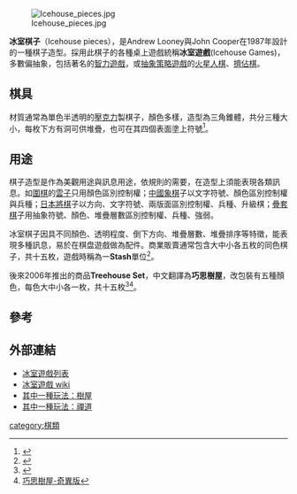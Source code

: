 [[File:Icehouse_pieces.jpg|thumb]]

'''冰室棋子'''（Icehouse pieces），是Andrew Looney與John Cooper在1987年設計的一種棋子造型。採用此棋子的各種桌上遊戲統稱'''冰室遊戲'''(Icehouse Games)，多數偏抽象，包括著名的[[智力遊戲|智力遊戲]]{{link-en|禪道 (遊戲)|Zendo (game)|禪道}}，或[[抽象策略遊戲|抽象策略遊戲]]的[[火星人棋|火星人棋]]、[[擠佔棋|擠佔棋]]。

==棋具==

材質通常為單色半透明的[[聚甲基丙烯酸甲酯|壓克力]]製棋子，顏色多樣，造型為三角錐體，共分三種大小，每枚下方有洞可供堆疊，也可在其四個表面塗上符號<ref>{{Cite web |url=http://www.eblong.com/zarf/icehouse.html |title=Gallery of Icehouse Pieces |accessdate=2009-10-11 |archive-date=2009-08-15 |archive-url=https://web.archive.org/web/20090815112537/http://www.eblong.com/zarf/icehouse.html |dead-url=no }}</ref>。

==用途==

棋子造型是作為美觀用途與訊息用途，依規則的需要，在造型上須能表現各類訊息。如[[圍棋|圍棋]]的[[雲子|雲子]]只用顏色區別控制權；[[中國象棋|中國象棋]]子以文字符號、顏色區別控制權與兵種；[[日本將棋|日本將棋]]子以方向、文字符號、兩版面區別控制權、兵種、升級棋；[[疊套棋|疊套棋]]子用抽象符號、顏色、堆疊層數區別控制權、兵種、強弱。

冰室棋子因具不同顏色、透明程度、倒下方向、堆疊層數、堆疊排序等特徵，能表現多種訊息，易於在棋盘遊戲做為配件。商業販賣通常包含大中小各五枚的同色棋子，共十五枚，遊戲時稱為一'''Stash'''單位<ref>{{Cite web |url=http://www.wunderland.com/WTS/Andy/ProjectEBAY/Icehouse.html |title=Icehouse stuff |accessdate=2009-10-12 |archive-date=2009-10-10 |archive-url=https://web.archive.org/web/20091010105641/http://www.wunderland.com/WTS/Andy/ProjectEBAY/Icehouse.html |dead-url=no }}</ref>。

後來2006年推出的商品'''Treehouse Set'''，中文翻譯為'''巧思樹屋'''，改包裝有五種顏色，每色大中小各一枚，共十五枚<ref>{{Cite web |url=http://www.boardgamer.org/product_info.php?manufacturers_id=69&products_id=3121 |title=巧思樹屋-彩虹版 |access-date=2009-10-12 |archive-url=https://web.archive.org/web/20160304134831/http://www.boardgamer.org/product_info.php?manufacturers_id=69&products_id=3121 |archive-date=2016-03-04 |dead-url=yes }}</ref><ref>[http://www.boardgamer.org/product_info.php?manufacturers_id=69&products_id=3120 巧思樹屋-奇異版]{{Dead link|date=2018年8月 |bot=InternetArchiveBot |fix-attempted=yes }}</ref>。

==參考==
<div class="references-small">
<references/>
</div>


==外部連結==

*[http://www.boardgamegeek.com/wiki/page/Icehouse_Pieces 冰室遊戲列表]{{Wayback|url=http://www.boardgamegeek.com/wiki/page/Icehouse_Pieces |date=20100309165620 }}
*[http://www.icehousegames.org/wiki/index.php?title=Main_Page 冰室遊戲 wiki]{{Wayback|url=http://www.icehousegames.org/wiki/index.php?title=Main_Page |date=20090911011215 }}
*[http://overlordsdungeon.blogspot.com/2007/10/treehouse.html 其中一種玩法：樹屋]{{Wayback|url=http://overlordsdungeon.blogspot.com/2007/10/treehouse.html |date=20111009204207 }}
*[http://yvotto.blogspot.com/2008/05/zendo.html 其中一種玩法：禪道]{{Wayback|url=http://yvotto.blogspot.com/2008/05/zendo.html |date=20160305020813 }}
[[category:棋類|category:棋類]]